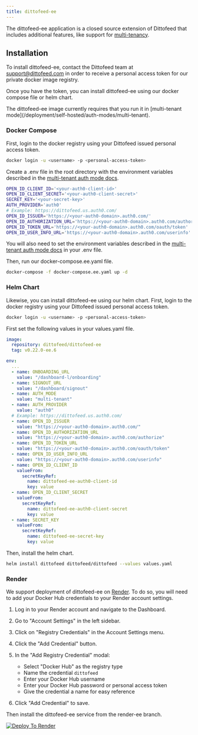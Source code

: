 ```yaml
---
title: dittofeed-ee
---
```


The dittofeed-ee application is a closed source extension of Dittofeed that includes additional features, like support for [multi-tenancy](/deployment/self-hosted/auth-modes/multi-tenant).

## Installation

To install dittofeed-ee, contact the Dittofeed team at [support@dittofeed.com](mailto:support@dittofeed.com) in order to receive a personal access token for our private docker image registry.

Once you have the token, you can install dittofeed-ee using our docker compose file or helm chart.

<Note>
  The dittofeed-ee image currently requires that you run it in [multi-tenant mode](/deployment/self-hosted/auth-modes/multi-tenant).
</Note>

### Docker Compose

First, login to the docker registry using your Dittofeed issued personal access token.

```bash
docker login -u <username> -p <personal-access-token> 
```

Create a .env file in the root directory with the environment variables described in the [multi-tenant auth mode docs](/deployment/self-hosted/auth-modes/multi-tenant).

```bash .env
OPEN_ID_CLIENT_ID='<your-auth0-client-id>'
OPEN_ID_CLIENT_SECRET='<your-auth0-client-secret>'
SECRET_KEY='<your-secret-key>'
AUTH_PROVIDER='auth0'
# Example: https://dittofeed.us.auth0.com/
OPEN_ID_ISSUER='https://<your-auth0-domain>.auth0.com/'
OPEN_ID_AUTHORIZATION_URL='https://<your-auth0-domain>.auth0.com/authorize'
OPEN_ID_TOKEN_URL='https://<your-auth0-domain>.auth0.com/oauth/token'
OPEN_ID_USER_INFO_URL='https://<your-auth0-domain>.auth0.com/userinfo'
```

You will also need to set the environment variables described in the [multi-tenant auth mode docs](/deployment/self-hosted/auth-modes/multi-tenant) in your .env file.

Then, run our docker-compose.ee.yaml file.

```bash
docker-compose -f docker-compose.ee.yaml up -d
```

### Helm Chart

Likewise, you can install dittofeed-ee using our helm chart. First, login to the docker registry using your Dittofeed issued personal access token.

```bash
docker login -u <username> -p <personal-access-token> 
```

First set the following values in your values.yaml file.


```yaml
image:
  repository: dittofeed/dittofeed-ee
  tag: v0.22.0-ee.6

env:
  ...
  - name: ONBOARDING_URL
    value: "/dashboard-l/onboarding"
  - name: SIGNOUT_URL
    value: "/dashboard/signout"
  - name: AUTH_MODE
    value: "multi-tenant"
  - name: AUTH_PROVIDER
    value: "auth0"
  # Example: https://dittofeed.us.auth0.com/
  - name: OPEN_ID_ISSUER
    value: "https://<your-auth0-domain>.auth0.com/"
  - name: OPEN_ID_AUTHORIZATION_URL
    value: "https://<your-auth0-domain>.auth0.com/authorize"
  - name: OPEN_ID_TOKEN_URL
    value: "https://<your-auth0-domain>.auth0.com/oauth/token"
  - name: OPEN_ID_USER_INFO_URL
    value: "https://<your-auth0-domain>.auth0.com/userinfo"
  - name: OPEN_ID_CLIENT_ID
    valueFrom:
      secretKeyRef:
        name: dittofeed-ee-auth0-client-id
        key: value
  - name: OPEN_ID_CLIENT_SECRET
    valueFrom:
      secretKeyRef:
        name: dittofeed-ee-auth0-client-secret
        key: value
  - name: SECRET_KEY
    valueFrom:
      secretKeyRef:
        name: dittofeed-ee-secret-key
        key: value
```

Then, install the helm chart.

```bash
helm install dittofeed dittofeed/dittofeed --values values.yaml
```

### Render

We support deployment of dittofeed-ee on [Render](https://render.com). To do so, you will need to add your Docker Hub credentials to your Render account settings.

1. Log in to your Render account and navigate to the Dashboard.

2. Go to "Account Settings" in the left sidebar.

3. Click on "Registry Credentials" in the Account Settings menu.

4. Click the "Add Credential" button.

5. In the "Add Registry Credential" modal:
   - Select "Docker Hub" as the registry type
   - Name the credential `dittofeed`
   - Enter your Docker Hub username
   - Enter your Docker Hub password or personal access token
   - Give the credential a name for easy reference

6. Click "Add Credential" to save.

Then install the dittofeed-ee service from the render-ee branch.

<a href="https://render.com/deploy?repo=https://github.com/dittofeed/dittofeed&branch=render-ee" target="_blank" rel="nofollow">
  <img src="https://render.com/images/deploy-to-render-button.svg" alt="Deploy To Render" />
</a>